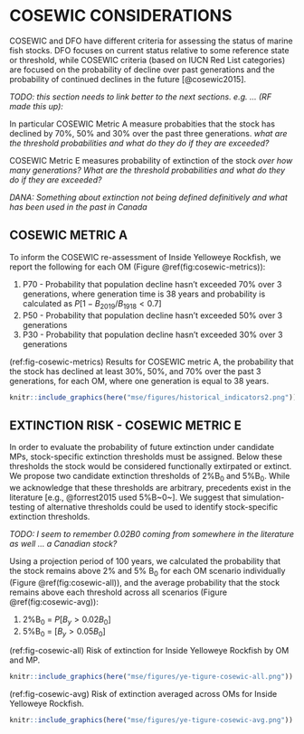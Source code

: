 # COSEWIC CONSIDERATIONS {#app:cosewic}

COSEWIC and DFO have different criteria for assessing the status of marine fish stocks. DFO focuses on current status relative to some reference state or threshold, while COSEWIC criteria (based on IUCN Red List categories) are focused on the probability of decline over past generations and the probability of continued declines in the future [@cosewic2015].

*TODO: this section needs to link better to the next sections. e.g. ... (RF made this up):*

In particular COSEWIC Metric A measure probabities that the stock has declined by 70%, 50% and 30% over the past three generations. *what are the threshold probabilities and what do they do if they are exceeded?*

COSEWIC Metric E measures probability of extinction of the stock *over how many generations?*
*What are the threshold probabilities and what do they do if they are exceeded?*

*DANA: Something about extinction not being defined definitively and what has been used in the past in Canada*



## COSEWIC METRIC A

To inform the COSEWIC re-assessment of Inside Yelloweye Rockfish, we report the following for each OM (Figure \@ref(fig:cosewic-metrics)):

1. P70 - Probability that population decline hasn't exceeded 70% over 3 generations, where generation time is 38 years and probability is calculated as $P[1 - B_{2019}/B_{1918} < 0.7]$
2. P50 - Probability that population decline hasn't exceeded 50% over 3 generations
3. P30 - Probability that population decline hasn't exceeded 30% over 3 generations

(ref:fig-cosewic-metrics)
Results for COSEWIC metric A, the probability that the stock has declined at least 30%, 50%, and 70% over the past 3 generations, for each OM, where one generation is equal to 38 years. 

```r
knitr::include_graphics(here("mse/figures/historical_indicators2.png"))
```

## EXTINCTION RISK - COSEWIC METRIC E

In order to evaluate the probability of future extinction under candidate MPs, stock-specific extinction thresholds must be assigned.
Below these thresholds the stock would be considered functionally extirpated or extinct.
We propose two candidate extinction thresholds of 2%B~0~ and 5%B~0~.
While we acknowledge that these thresholds are arbitrary, precedents exist in the literature [e.g., @forrest2015 used 5%B~0~].
We suggest that simulation-testing of alternative thresholds could be used to identify stock-specific extinction thresholds.

*TODO: I seem to remember 0.02B0 coming from somewhere in the literature as well ... a Canadian stock?*

Using a projection period of 100 years, we calculated the probability that the stock remains above 2% and 5% B~0~ for each OM scenario individually (Figure \@ref(fig:cosewic-all)), and the average probability that the stock remains above each threshold across all scenarios (Figure \@ref(fig:cosewic-avg)):

1. 2%B~0~ = $P[B_y > 0.02 B_0]$
2. 5%B~0~ = $[B_y > 0.05 B_0]$

(ref:fig-cosewic-all)
Risk of extinction for Inside Yelloweye Rockfish by OM and MP. 

```r
knitr::include_graphics(here("mse/figures/ye-tigure-cosewic-all.png"))
```

\clearpage

(ref:fig-cosewic-avg)
Risk of extinction averaged across OMs for Inside Yelloweye Rockfish. 

```r
knitr::include_graphics(here("mse/figures/ye-tigure-cosewic-avg.png"))
```


















\clearpage
